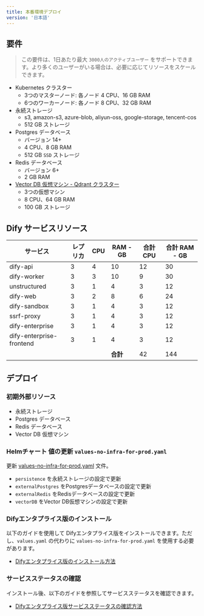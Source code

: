 ```yaml
---
title: 本番環境デプロイ
version: '日本語'
---
```


## 要件
> この要件は、1日あたり最大 `3000人のアクティブユーザー` をサポートできます。より多くのユーザーがいる場合は、必要に応じてリソースをスケールできます。

- Kubernetes クラスター
    - 3つのマスターノード: 各ノード 4 CPU、16 GB RAM
    - 6つのワーカーノード: 各ノード 8 CPU、32 GB RAM
- 永続ストレージ
    - s3, amazon-s3, azure-blob, aliyun-oss, google-storage, tencent-cos
    - 512 GB ストレージ
- Postgres データベース
    - バージョン 14+
    - 4 CPU、8 GB RAM
    - 512 GB `SSD` ストレージ
- Redis データベース
    - バージョン 6+
    - 2 GB RAM
- [Vector DB 仮想マシン - Qdrant クラスター](/deployment/advanced-configuration/qdrant/qdrant-cluster)
    - 3つの仮想マシン
    - 8 CPU、64 GB RAM
    - 100 GB ストレージ

## Dify サービスリソース

| サービス                 | レプリカ  | CPU  | RAM - GB  | 合計 CPU | 合計 RAM - GB |
| ------------------------ | --------- | ---- | --------- | --------- | -------------- |
| dify-api                 | 3         | 4    | 10        | 12        | 30             |
| dify-worker              | 3         | 3    | 10        | 9         | 30             |
| unstructured             | 3         | 1    | 4         | 3         | 12             |
| dify-web                 | 3         | 2    | 8         | 6         | 24             |
| dify-sandbox             | 3         | 1    | 4         | 3         | 12             |
| ssrf-proxy               | 3         | 1    | 4         | 3         | 12             |
| dify-enterprise          | 3         | 1    | 4         | 3         | 12             |
| dify-enterprise-frontend | 3         | 1    | 4         | 3         | 12             |
|                          |           |      | **合計**  | 42        | 144            |

## デプロイ
### 初期外部リソース
- 永続ストレージ
- Postgres データベース
- Redis データベース
- Vector DB 仮想マシン

### Helmチャート 値の更新 `values-no-infra-for-prod.yaml`

更新 <a href="https://assets-docs.dify.ai/2024/12/dd700c1e389951f5164ad884aa127ee2.yaml" download="values-no-infra-for-prod.yaml">values-no-infra-for-prod.yaml</a> 文件。

- `persistence` を永続ストレージの設定で更新
- `externalPostgres` をPostgresデータベースの設定で更新
- `externalRedis` をRedisデータベースの設定で更新
- `vectorDB` をVector DB仮想マシンの設定で更新

### Difyエンタプライス版のインストール
以下のガイドを使用して Difyエンタプライス版をインストールできます。ただし、`values.yaml` の代わりに `values-no-infra-for-prod.yaml` を使用する必要があります。
- [Difyエンタプライス版のインストール方法](/deployment/prerequisites/kubernetes)

### サービスステータスの確認
インストール後、以下のガイドを参照してサービスステータスを確認できます。
- [Difyエンタプライス版サービスステータスの確認方法](/deployment/verify-services-status)
